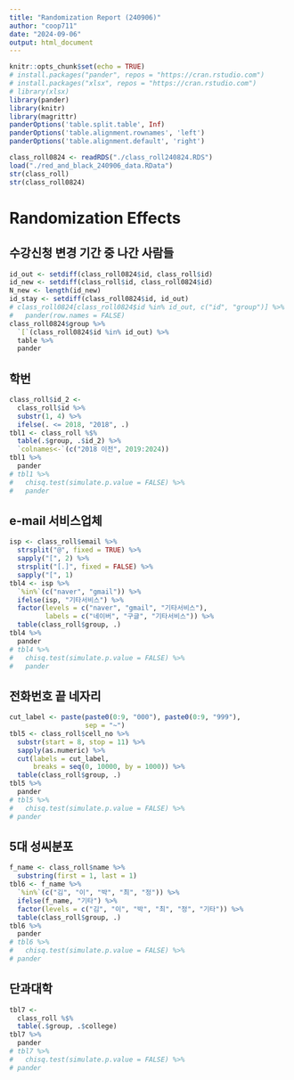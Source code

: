 ```yaml
---
title: "Randomization Report (240906)"
author: "coop711"
date: "2024-09-06"
output: html_document
---
```


```r
knitr::opts_chunk$set(echo = TRUE)
# install.packages("pander", repos = "https://cran.rstudio.com")
# install.packages("xlsx", repos = "https://cran.rstudio.com")
# library(xlsx)
library(pander)
library(knitr)
library(magrittr)
panderOptions('table.split.table', Inf)
panderOptions('table.alignment.rownames', 'left')
panderOptions('table.alignment.default', 'right')
```

<!--# Data Reading-->

```r
class_roll0824 <- readRDS("./class_roll240824.RDS")
load("./red_and_black_240906_data.RData")
str(class_roll)
str(class_roll0824)
```

# Randomization Effects

## 수강신청 변경 기간 중 나간 사람들

```r
id_out <- setdiff(class_roll0824$id, class_roll$id)
id_new <- setdiff(class_roll$id, class_roll0824$id)
N_new <- length(id_new)
id_stay <- setdiff(class_roll0824$id, id_out)
# class_roll0824[class_roll0824$id %in% id_out, c("id", "group")] %>%
#   pander(row.names = FALSE)
class_roll0824$group %>%
  `[`(class_roll0824$id %in% id_out) %>%
  table %>%
  pander
```

<!--
## 학년

```r
tbl0 <- class_roll$year %>%
  table(class_roll$group, .) 
tbl0 %>%
  pander
tbl0 %>%
  chisq.test(simulate.p.value = FALSE) %>%
  pander
```
-->

## 학번

```r
class_roll$id_2 <-
  class_roll$id %>%
  substr(1, 4) %>%
  ifelse(. <= 2018, "2018", .)
tbl1 <- class_roll %$%
  table(.$group, .$id_2) %>%
  `colnames<-`(c("2018 이전", 2019:2024)) 
tbl1 %>%
  pander
# tbl1 %>%
#   chisq.test(simulate.p.value = FALSE) %>%
#   pander
```


<!--
### 학번 홀짝

```r
tbl2 <- class_roll$id %>%
  as.numeric %>%
  `%%`(2) %>%
  factor(levels = c(1, 0), labels = c("홀", "짝")) %>%
  table(class_roll$group, .) 
tbl2 %>%
  pander
tbl2 %>%
  chisq.test(simulate.p.value = FALSE) %>%
  pander
```

### 학적 상태

```r
tbl3 <- class_roll$status %>%
  table(class_roll$group, .) 
tbl3 %>%
  pander
tbl3 %>%
  chisq.test(simulate.p.value = FALSE) %>%
pander
```
-->

## e-mail 서비스업체

```r
isp <- class_roll$email %>%
  strsplit("@", fixed = TRUE) %>%
  sapply("[", 2) %>%
  strsplit("[.]", fixed = FALSE) %>%
  sapply("[", 1)
tbl4 <- isp %>%
  `%in%`(c("naver", "gmail")) %>%
  ifelse(isp, "기타서비스") %>%
  factor(levels = c("naver", "gmail", "기타서비스"),
         labels = c("네이버", "구글", "기타서비스")) %>%
  table(class_roll$group, .) 
tbl4 %>%
  pander
# tbl4 %>%
#   chisq.test(simulate.p.value = FALSE) %>%
#   pander
```

## 전화번호 끝 네자리

<!--
### 분포표
-->

```r
cut_label <- paste(paste0(0:9, "000"), paste0(0:9, "999"), 
                   sep = "~")
tbl5 <- class_roll$cell_no %>%
  substr(start = 8, stop = 11) %>%
  sapply(as.numeric) %>%
  cut(labels = cut_label, 
      breaks = seq(0, 10000, by = 1000)) %>%
  table(class_roll$group, .) 
tbl5 %>%
  pander
# tbl5 %>%
#   chisq.test(simulate.p.value = FALSE) %>%
# pander
```

<!--### 히스토그램

```r
class_roll$cell_no %>%
  substr(start = 8, stop = 11) %>%
  sapply(as.numeric) %>% 
  hist(main = "Cell Phone Number Last 4 Digits")
# hist(cell_numbers)
```
-->

## 5대 성씨분포

```r
f_name <- class_roll$name %>%
  substring(first = 1, last = 1) 
tbl6 <- f_name %>%
  `%in%`(c("김", "이", "박", "최", "정")) %>%
  ifelse(f_name, "기타") %>%
  factor(levels = c("김", "이", "박", "최", "정", "기타")) %>%
  table(class_roll$group, .) 
tbl6 %>%
  pander
# tbl6 %>%
#   chisq.test(simulate.p.value = FALSE) %>%
# pander
```

## 단과대학

```r
tbl7 <- 
  class_roll %$%
  table(.$group, .$college) 
tbl7 %>%
  pander
# tbl7 %>%
#   chisq.test(simulate.p.value = FALSE) %>%
# pander
```

<!--
```r
save.image("./red_and_black_240906_data.RData")
```
-->